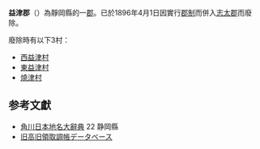 {{日本郡 (廢除)
| 郡=益津郡
| 日文原名=益津郡
| 平假名=ましづぐん
| 羅馬字拼音=Mashizu-gun
| 都道府縣=靜岡縣
| 支廳=
| 廢除時間 = 1896年4月1日
| 廢除理由 = 實行郡制
| 廢除時處置 = '''益津郡''' → [[志太郡|志太郡]]
| 現在自治體 = 靜岡市
| 町=
| 村=3
| 經度=
| 緯度=
| 地圖=
}}
'''益津郡'''（{{jpn|j=益津郡|hg=ましづぐん|rm=Mashizu gun|f=y}}）為靜岡縣的一[[郡|郡]]。已於1896年4月1日因實行[[郡制|郡制]]而併入[[志太郡|志太郡]]而廢除。

廢除時有以下3村：
*[[西益津村|西益津村]]
*[[東益津村|東益津村]]
*[[燒津市|燒津村]]

== 参考文獻 ==
* [[角川日本地名大辭典|角川日本地名大辭典]] 22 静岡縣
* [http://www.rekihaku.ac.jp/up-cgi/login.pl?p=param/kyud/db_param 旧高旧領取調帳データベース] {{Wayback|url=http://www.rekihaku.ac.jp/up-cgi/login.pl?p=param%2Fkyud%2Fdb_param |date=20200825042351 }}

{{駿河國的郡}}
{{靜岡縣}}